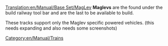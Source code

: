 [[Translation:en/Manual/Base Set/MagLev]]
'''Maglevs''' are the found under the build railway tool bar and are the last to be available to build.  

These tracks support only the Maglev specific powered vehicles.
{{en/Todo}} (this needs expanding and also needs some screenshots)

[[Category:en/Manual/Trains]]